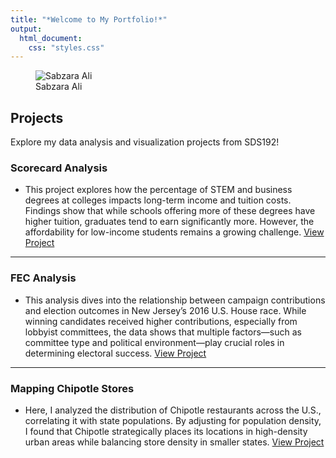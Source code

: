 ```yaml
---
title: "*Welcome to My Portfolio!*"
output:
  html_document:
    css: "styles.css"
---
```


![Sabzara Ali](my.figure.png)

## Projects
Explore my data analysis and visualization projects from SDS192!

### Scorecard Analysis

-   This project explores how the percentage of STEM and business degrees at colleges impacts long-term income and tuition costs. Findings show that while schools offering more of these degrees have higher tuition, graduates tend to earn significantly more. However, the affordability for low-income students remains a growing challenge. [View Project](projects/project-1-sabzara-alex/scorecard_analysis.qmd)

------------------------------------------------------------------------

### FEC Analysis

-   This analysis dives into the relationship between campaign contributions and election outcomes in New Jersey's 2016 U.S. House race. While winning candidates received higher contributions, especially from lobbyist committees, the data shows that multiple factors—such as committee type and political environment—play crucial roles in determining electoral success.
[View Project](projects/project-2-fec-sabzara-alex/fec-analysis.qmd)

------------------------------------------------------------------------

### Mapping Chipotle Stores

-   Here, I analyzed the distribution of Chipotle restaurants across the U.S., correlating it with state populations. By adjusting for population density, I found that Chipotle strategically places its locations in high-density urban areas while balancing store density in smaller states. [View Project](projects/project-3-mapping-sabzara-tabitha/mapping.qmd)
